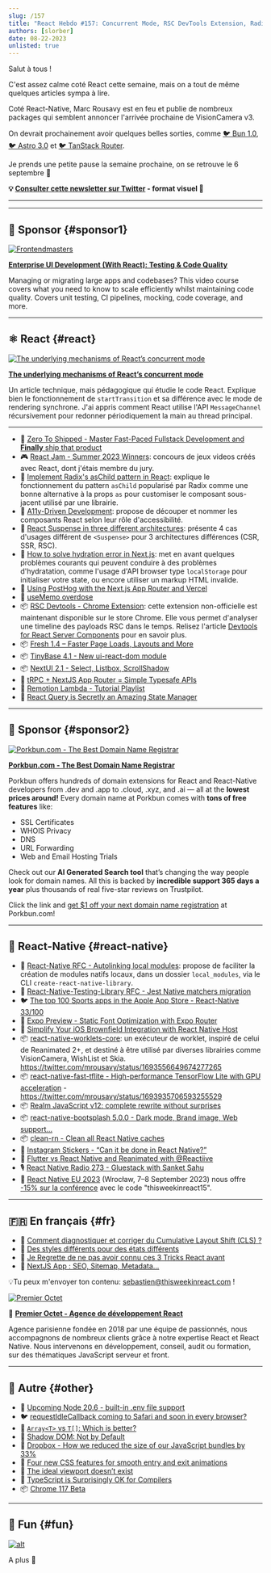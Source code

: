 ```yaml
---
slug: /157
title: "React Hebdo #157: Concurrent Mode, RSC DevTools Extension, Radix asChild, Suspense, hydration, useMemo, Fresh, TinyBase, Worklets, TFLite, Autolinking, Bootsplash..."
authors: [slorber]
date: 08-22-2023
unlisted: true
---
```


Salut à tous !

C'est assez calme coté React cette semaine, mais on a tout de même quelques articles sympa à lire.

Coté React-Native, Marc Rousavy est en feu et publie de nombreux packages qui semblent annoncer l'arrivée prochaine de VisionCamera v3.

On devrait prochainement avoir quelques belles sorties, comme [🐦 Bun 1.0](https://twitter.com/jarredsumner/status/1693657906917585359), [🐦 Astro 3.0](https://twitter.com/astrodotbuild/status/1693655809711108456) et [🐦 TanStack Router](https://twitter.com/tannerlinsley/status/1691936709498552654).

Je prends une petite pause la semaine prochaine, on se retrouve le 6 septembre 👋

<!-- truncate -->

**💡 [Consulter cette newsletter sur Twitter](https://slo.im/thread) - format visuel 🎨**

---


<Support />

---

## 💸 Sponsor {#sponsor1}

[![Frontendmasters](/emails/issues/151/frontendmasters.png)](https://frontendmasters.com/courses/enterprise-ui-dev/?utm_source=email&utm_medium=thisweekinreact&utm_content=uidev)

**[Enterprise UI Development (With React): Testing & Code Quality](https://frontendmasters.com/courses/enterprise-ui-dev/?utm_source=email&utm_medium=thisweekinreact&utm_content=uidev)**

Managing or migrating large apps and codebases? This video course covers what you need to know to scale efficiently whilst maintaining code quality. Covers unit testing, CI pipelines, mocking, code coverage, and more.

---

## ⚛️ React {#react}

[![The underlying mechanisms of React’s concurrent mode](/emails/issues/157/concurrentmode.jpg)](https://andreigatej.dev/blog/the-underlying-mechanisms-of-reacts-concurrent-mode/)

[**The underlying mechanisms of React’s concurrent mode**](https://andreigatej.dev/blog/the-underlying-mechanisms-of-reacts-concurrent-mode/)

Un article technique, mais pédagogique qui étudie le code React. Explique bien le fonctionnement de `startTransition` et sa différence avec le mode de rendering synchrone. J'ai appris comment React utilise l'API `MessageChannel` récursivement pour redonner périodiquement la main au thread principal.

---

- 💸 [Zero To Shipped - Master Fast-Paced Fullstack Development and **Finally** ship that product](https://www.zerotoshipped.com/)
- 🎮 [React Jam - Summer 2023 Winners](https://reactjam.com/summer-2023-winners): concours de jeux videos créés avec React, dont j'étais membre du jury.
- 📜 [Implement Radix's asChild pattern in React](https://www.jacobparis.com/content/react-as-child): explique le fonctionnement du pattern `asChild` popularisé par Radix comme une bonne alternative à la props `as` pour customiser le composant sous-jacent utilisé par une librairie.
- 📜 [A11y-Driven Development](https://www.simplethread.com/a11y-driven-development/): propose de découper et nommer les composants React selon leur rôle d'accessibilité.
- 📜 [React Suspense in three different architectures](https://elanmed.dev/blog/suspense-in-different-architectures): présente 4 cas d'usages différent de `<Suspense>` pour 3 architectures différences (CSR, SSR, RSC).
- 📜 [How to solve hydration error in Next.js](https://chirag-gupta.hashnode.dev/how-to-solve-hydration-error-in-nextjs): met en avant quelques problèmes courants qui peuvent conduire à des problèmes d'hydratation, comme l'usage d'API browser type `localStorage` pour initialiser votre state, ou encore utiliser un markup HTML invalide.
- 📜 [Using PostHog with the Next.js App Router and Vercel](https://vercel.com/guides/posthog-nextjs-vercel-feature-flags-analytics)
- 📜 [useMemo overdose](https://edvins.io/usememo-overdose)
- 📦 [RSC Devtools - Chrome Extension](https://chrome.google.com/webstore/detail/rsc-devtools/jcejahepddjnppkhomnidalpnnnemomn): cette extension non-officielle est maintenant disponible sur le store Chrome. Elle vous permet d'analyser une timeline des payloads RSC dans le temps. Relisez l'article [Devtools for React Server Components](https://www.alvar.dev/blog/creating-devtools-for-react-server-components) pour en savoir plus.
- 📦 [Fresh 1.4 – Faster Page Loads, Layouts and More](https://deno.com/blog/fresh-1.4)
- 📦 [TinyBase 4.1 - New ui-react-dom module](https://tinybase.org/guides/releases/)
- 📦 [NextUI 2.1 - Select, Listbox, ScrollShadow](https://nextui.org/blog/v2.1.0)
- 🎥 [tRPC + NextJS App Router = Simple Typesafe APIs](https://www.youtube.com/watch?v=qCLV0Iaq9zU)
- 🎥 [Remotion Lambda - Tutorial Playlist](https://www.youtube.com/playlist?list=PLRHdymbhXiIRgAeAUpMxe7l7BNliHfWUq)
- 🎥 [React Query is Secretly an Amazing State Manager](https://www.youtube.com/watch?v=0X3TlVklT-A)

<SubscribeFormEmbed placement="middle" />

---

## 💸 Sponsor {#sponsor2}

[![Porkbun.com - The Best Domain Name Registrar](/emails/issues/150/porkbun.png)](https://porkbun.com/?coupon=TWIREACT&utm_source=TWIREACT&utm_medium=Newsletter&utm_campaign=twirjune2023)

**[Porkbun.com - The Best Domain Name Registrar](https://porkbun.com/?coupon=TWIREACT&utm_source=TWIREACT&utm_medium=Newsletter&utm_campaign=twirjune2023)**

Porkbun offers hundreds of domain extensions for React and React-Native developers from .dev and .app to .cloud, .xyz, and .ai — all at the **lowest prices around!** Every domain name at Porkbun comes with **tons of free features** like:

- SSL Certificates
- WHOIS Privacy
- DNS
- URL Forwarding
- Web and Email Hosting Trials

Check out our **AI Generated Search tool** that’s changing the way people look for domain names. All this is backed by **incredible support 365 days a year** plus thousands of real five-star reviews on Trustpilot.

Click the link and [get $1 off your next domain name registration](https://porkbun.com/?coupon=TWIREACT&utm_source=TWIREACT&utm_medium=Newsletter&utm_campaign=twirjune2023) at Porkbun.com!

---

## 📱 React-Native {#react-native}

- 💬 [React-Native RFC - Autolinking local modules](https://github.com/react-native-community/discussions-and-proposals/pull/702): propose de faciliter la création de modules natifs locaux, dans un dossier `local_modules`, via le CLI `create-react-native-library`.
- 💬 [React-Native-Testing-Library RFC - Jest Native matchers migration](https://github.com/callstack/react-native-testing-library/issues/1468)
- 🐦 [The top 100 Sports apps in the Apple App Store - React-Native 33/100](https://twitter.com/Baconbrix/status/1692215896029212847)
- 👀 [Expo Preview - Static Font Optimization with Expo Router](https://twitter.com/Baconbrix/status/1692990529800167441)
- 📜 [Simplify Your iOS Brownfield Integration with React Native Host](https://www.callstack.com/blog/simplify-your-ios-brownfield-integration-with-react-native-host)
- 📦 [react-native-worklets-core](https://github.com/margelo/react-native-worklets-core): un exécuteur de worklet, inspiré de celui de Reanimated 2+, et destiné à être utilisé par diverses librairies comme VisionCamera, WishList et Skia. https://twitter.com/mrousavy/status/1693556649674277265
- 📦 [react-native-fast-tflite - High-performance TensorFlow Lite with GPU acceleration](https://github.com/mrousavy/react-native-fast-tflite) - https://twitter.com/mrousavy/status/1693935706593255529
- 📦 [Realm JavaScript v12: complete rewrite without surprises](https://medium.com/realm/realm-javascript-v12-complete-rewrite-without-surprises-62eea2a2e8ae)
- 📦 [react-native-bootsplash 5.0.0 - Dark mode, Brand image, Web support...](https://github.com/zoontek/react-native-bootsplash/releases/tag/5.0.0)
- 📦 [clean-rn - Clean all React Native caches](https://github.com/mrousavy/clean-rn)
- 🎥 [Instagram Stickers - “Can it be done in React Native?”](https://www.youtube.com/watch?v=5yM4NPcTwY4)
- 🎥 [Flutter vs React Native and Reanimated with @Reactiive](https://www.youtube.com/watch?v=A19-UEUrg6A)
- 🎙️ [React Native Radio 273 - Gluestack with Sanket Sahu](https://react-native-radio.simplecast.com/episodes/rnr-273-gluestack-with-sanket-sahu)
- 👥 [React Native EU 2023](https://www.react-native.eu/) (Wrocław, 7–8 September 2023) nous offre [-15% sur la conférence](https://ti.to/react-native-eu/2023/discount/thisweekinreact15) avec le code "thisweekinreact15".

---

## 🇫🇷 En français {#fr}

- 📜 [Comment diagnostiquer et corriger du Cumulative Layout Shift (CLS) ?](https://www.julienpradet.fr/tutoriels/comment-detecter-du-cls/)
- 📜 [Des styles différents pour des états différents](https://www.swebdev.fr/blog/des-styles-differents-pour-des-etats-differents)
- 🎥 [Je Regrette de ne pas avoir connu ces 3 Tricks React avant](https://www.youtube.com/watch?v=taw7AYTN0ds)
- 🎥 [NextJS App : SEO, Sitemap, Metadata...](https://www.youtube.com/watch?v=QeascD-piHA)

💡Tu peux m'envoyer ton contenu: [sebastien@thisweekinreact.com](mailto:sebastien@thisweekinreact.com?subject=Contenu%20en%20fran%C3%A7ais) !

[![Premier Octet](/emails/issues/151/premieroctet.png)](https://www.premieroctet.com/?utm_source=react_hebdo)

💸 [**Premier Octet - Agence de développement React**](https://www.premieroctet.com/?utm_source=react_hebdo)

Agence parisienne fondée en 2018 par une équipe de passionnés, nous accompagnons de nombreux clients grâce à notre expertise React et React Native.
Nous intervenons en développement, conseil, audit ou formation, sur des thématiques JavaScript serveur et front.

---

## 🔀 Autre {#other}

- 👀 [Upcoming Node 20.6 - built-in .env file support](https://github.com/nodejs/node/pull/49185)
- 🐦 [requestIdleCallback coming to Safari and soon in every browser?](https://twitter.com/sebastienlorber/status/1694260312986227187)
- 📜 [`Array<T>` vs `T[]`: Which is better?](https://www.totaltypescript.com/array-types-in-typescript)
- 📜 [Shadow DOM: Not by Default](https://begin.com/blog/posts/2023-08-18-shadow-dom-not-by-default)
- 📜 [Dropbox - How we reduced the size of our JavaScript bundles by 33%](https://dropbox.tech/frontend/how-we-reduced-the-size-of-our-javascript-bundles-by-33-percent)
- 📜 [Four new CSS features for smooth entry and exit animations](https://developer.chrome.com/blog/entry-exit-animations/)
- 📜 [The ideal viewport doesn’t exist](https://viewports.fyi/)
- 📜 [TypeScript is Surprisingly OK for Compilers](https://matklad.github.io/2023/08/17/typescript-is-surprisingly-ok-for-compilers.html)
- 📦 [Chrome 117 Beta](https://developer.chrome.com/blog/chrome-117-beta/)

---

## 🤭 Fun {#fun}

[![alt](/emails/issues/157/meme.jpg)](https://twitter.com/BHolmesDev/status/1693624114097909851)

A plus 👋
